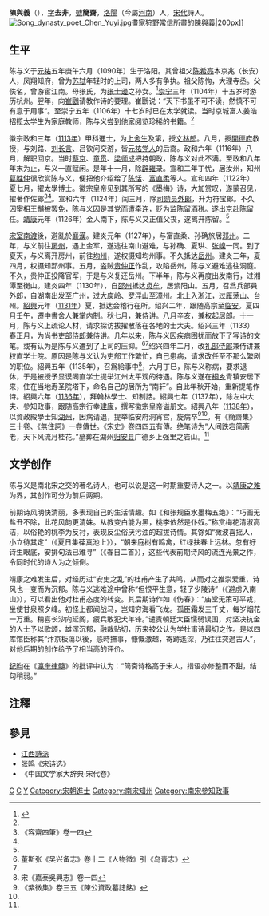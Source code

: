 '''陳與義'''（{{bd|1090年||1138年|catIdx=C陳}}），[[表字|字]]'''去非'''，[[號|號]]'''簡齋'''，[[洛陽|洛陽]]（今屬[[河南|河南]]）人，[[宋代|宋代]]詩人。
[[File:Song_dynasty_poet_Chen_Yuyi.jpg|thumb]]畫家[[狩野常信|狩野常信]]所畫的陳與義|200px]]

==生平==
陈与义于[[元祐|元祐]]五年庚午六月（1090年）生于洛阳。其曾祖父[[陳希亮|陈希亮]]本京兆（长安）人，凤翔知府，曾为[[苏轼|苏轼]]年轻时的上司，两人多有争执。祖父陈恂，大理寺丞。父佚名，曾游宦江南。母张氏，为[[张士逊|张士逊]]之孙女。<ref name=":0">{{Cite book|title=陈与义集校笺|last=白敦仁|publisher=浙江古籍出版社|year=2014|isbn=9787554002445|location=杭州|pages=1103-1321}}</ref>[[崇宁|崇宁]]三年（1104年）十五岁时游历杭州。翌年，向[[崔鶠|崔鶠]]请教作诗的要理。崔鶠说：“天下书虽不可不读，然慎不可有意于用事“。至崇宁五年（1106年）十七岁时已在太学就读。当时京城富人姜浩招揽太学生为家庭教师，陈与义尝到他家阅览珍稀的书籍。<ref name=":0" />

徽宗政和三年（[[1113年|1113年]]）甲科進士，为[[三舍法|上舍生]]及第，授[[文林郎|文林郎]]。八月，授[[濮阳市|開德府]]教授，与刘路、[[刘长言|刘长言]]、吕钦问交游，皆[[元祐黨籍碑|元祐党人]]的后裔。政和六年（1116年）八月，解职回京。当时[[蔡京|蔡京]]、[[童貫|童贯]]、[[梁師成|梁师成]]把持朝政，陈与义对此不满。至政和八年年末为止，与义一直赋闲。是年十一月，除[[辟雍|辟雍]]录。宣和二年丁忧，居汝州，知州[[葛勝仲|葛胜仲]]很欣赏陈与义，便把他介绍给了[[陳恬|陈恬]]、[[富直柔|富直柔]]等人。宣和四年（1122年）夏七月，擢太學博士。徽宗皇帝见到其所写的《墨梅》诗，大加赏叹，遂蒙召见，擢著作佐郎<ref>《容齋四筆》卷一四</ref><ref name=":0" />。宣和六年（1124年）闰三月，除[[司勳司|司勋员外郎]]，升为符宝郎。不久因宰相王黼被罢免，陈与义因是其党而遭牵连，贬为监陈留酒税。遂出京赴陈留任。[[靖康|靖康]]元年（1126年）金人南下，陈与义又正值父丧，遂离开陈留。<ref name=":0" />

[[宋室南渡|宋室南渡]]後，避亂於[[襄漢|襄漢]]。建炎元年（1127年），与富直柔、孙确旅居[[邓州市|邓州]]。二年，与义前往[[房州|房州]]，遇上金军，遂逃往南山避难，与孙确、夏珙、[[张嵲|张嵲]]一同。到了夏天，与义离开房州，前往[[均州|均州]]，遂权摄知均州事。不久抵达[[岳州|岳州]]。建炎三年，夏四月，权摄知郢州事。五月，盗贼[[贵仲正|贵仲正]]作乱，攻陷岳州，陈与义避难逃往洞庭。不久，贵仲正投降官军，于是与义复还岳州。下半年，陈与义再度出发南行，过湘潭至衡山。建炎四年（1130年），自[[邵州|邵州]]抵达[[武冈市|贞牟]]，居紫阳山。五月，召爲兵部員外郎，自湖南出发至广州，过[[大庾岭|大庾岭]]、[[罗浮山|罗浮山]]至漳州。北上入浙江，过[[雁荡山|雁荡山]]、台州。[[紹興_(年號)|紹興]]元年（[[1131年|1131年]]）夏，抵达会稽行在所。绍兴二年，跟随高宗至[[杭州市|临安]]。夏四月壬午，遷中書舍人兼掌内制。秋七月，兼侍讲。八月辛亥，兼权起居郎。十一月，陈与义上疏论人材，请求探访拔擢散落在各地的士大夫。绍兴三年（1133）春正月，为尚书[[吏部侍郎|吏部侍郎]]兼侍讲。几年以来，陈与义因疾病困扰而放下了写诗的文笔。或有认为是陈与义遭到了上司的压抑。<ref>董斯张《吴兴备志》卷十二《人物徵》引《乌青志》</ref><ref name=":0" />绍兴四年二月，改[[礼部侍郎|礼部侍郎]]兼侍讲兼权直学士院。原因是陈与义认为吏部工作繁忙，自己患病，请求改任至不那么繁剧的职位。紹興五年（1135年），召爲給事中<ref>宋《嘉泰吳興志》卷一四</ref>，六月丁巳，陈与义称病，要求退休，于是被授予显谟阁直学士提举江州太平观的待遇。陈与义遂在[[桐乡市|桐乡]]青镇安居下来，住在当地寿圣院塔下，命名自己的居所为“南轩”。自此年秋开始，重新提笔作诗。紹興六年（[[1136年|1136年]]），拜翰林學士、知制誥。紹興七年（1137年），除左中大夫、參知政事，跟随高宗行幸[[南京市|建康]]，撰写徽宗皇帝谥册文。紹興八年（[[1138年|1138年]]），以資政殿學士知[[湖州|湖州]]，因病请退，提举临安府洞宵宫，旋病卒<ref>《紫微集》卷三五《陳公資政墓誌銘》</ref><ref name=":0" />。有《簡齋集》三十卷、《無住詞》一卷傳世。《宋史》卷四四五有傳。绝笔诗为“人间跌宕简斋老，天下风流月桂花。”墓葬在湖州[[归安县|归安县]]广德乡上强里之岩山。<ref name=":0" />

==文学创作==
陈与义是南北宋之交的著名诗人，也可以说是这一时期重要诗人之一。以[[靖康之难|靖康之难]]为界，其创作可分为前后两期。 

前期诗风明快清丽，多表现自己的生活情趣。如《和张规臣水墨梅五绝》：“巧画无盐丑不除，此花风韵更清姝。从教变白能为黑，桃李依然是仆奴。”称赏梅花清淑高洁，以俗艳的桃李为反衬，表现反尘俗厌污浊的超拔诗情。其馀如“微波喜摇人，小立待其定”（《夏日集葆真池上》），“朝来庭树有鸣禽，红绿扶春上远林。忽有好诗生眼底，安排句法已难寻”（《春日二首》），这些代表前期诗风的流连光景之作，令同时代的诗人为之倾倒。

靖康之难发生后，对经历过“安史之乱”的杜甫产生了共鸣，从而对之推崇爱重，诗风也一变而为沉郁。陈与义逃难途中曾称“但恨平生意，轻了少陵诗”（《避虏入南山》），可以看出他对杜甫态度的转变。其后期诗作如《伤春》：“庙堂无策可平戎，坐使甘泉照夕峰。初怪上都闻战马，岂知穷海看飞龙。孤臣霜发三千丈，每岁烟花一万重。稍喜长沙向延阁，疲兵敢犯犬羊锋。”谴责朝廷大臣懦弱误国，对坚决抗金的人士予以歌颂，雄浑沉郁，融裁贴切，历来被公认为学杜甫诗最切之作。是以四库馆臣称其“汴京板蕩以後，感時撫事，慷慨激越，寄跡遙深，乃往往突過古人”，对他后期的创作给予了相当高的评价。

[[紀昀|纪昀]]在《[[瀛奎律髓|瀛奎律髓]]》的批评中认为：“简斋诗格高于宋人，措语亦修整而不甜，结句稍弱。”

==注釋==
<div class="references-small"><references />
</div>

== 參見 ==
{{wikisource-author}}
* [[江西詩派|江西詩派]]
* 张鸣《宋诗选》
* 《中国文学家大辞典·宋代卷》

{{Authority control}}
[[Category:宋朝政治人物|C]]
[[Category:洛陽人|C]]
[[Category:陈姓|Y]]
[[Category:宋朝進士|Category:宋朝進士]]
[[Category:南宋知州|Category:南宋知州]]
[[Category:南宋參知政事|Category:南宋參知政事]]